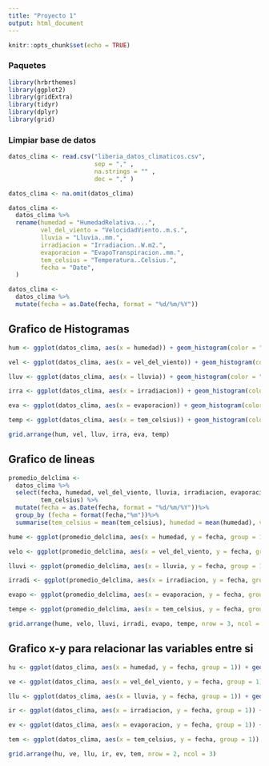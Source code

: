 ```yaml
---
title: "Proyecto 1"
output: html_document
---
```


```r
knitr::opts_chunk$set(echo = TRUE)
```

### Paquetes

```r
library(hrbrthemes)
library(ggplot2)
library(gridExtra)
library(tidyr)
library(dplyr)
library(grid)
```
### Limpiar base de datos

```r
datos_clima <- read.csv("liberia_datos_climaticos.csv",
                        sep = "," ,
                        na.strings = "" ,
                        dec = "," ) 

datos_clima <- na.omit(datos_clima)

datos_clima <-
  datos_clima %>%
  rename(humedad = "HumedadRelativa....",
         vel_del_viento = "VelocidadViento..m.s.",
         lluvia = "Lluvia..mm.",
         irradiacion = "Irradiacion..W.m2.",
         evaporacion = "EvapoTranspiracion..mm.",
         tem_celsius = "Temperatura..Celsius.",
         fecha = "Date",
  )

datos_clima <- 
  datos_clima %>%
  mutate(fecha = as.Date(fecha, format = "%d/%m/%Y"))

```
## Grafico de Histogramas

```r
hum <- ggplot(datos_clima, aes(x = humedad)) + geom_histogram(color = "red") + ylab("%")

vel <- ggplot(datos_clima, aes(x = vel_del_viento)) + geom_histogram(color = "blue") + ylab("m/s")

lluv <- ggplot(datos_clima, aes(x = lluvia)) + geom_histogram(color = "yellow") + ylab("mm")

irra <- ggplot(datos_clima, aes(x = irradiacion)) + geom_histogram(color = "pink") + ylab("W/m2")

eva <- ggplot(datos_clima, aes(x = evaporacion)) + geom_histogram(color = "brown") + ylab("mm")

temp <- ggplot(datos_clima, aes(x = tem_celsius)) + geom_histogram(color = "gray") + ylab("celsius")

grid.arrange(hum, vel, lluv, irra, eva, temp)
```
## Grafico de lineas

```r
promedio_delclima <-
  datos_clima %>%
  select(fecha, humedad, vel_del_viento, lluvia, irradiacion, evaporacion, 
         tem_celsius) %>%
  mutate(fecha = as.Date(fecha, format = "%d/%m/%Y"))%>%
  group_by (fecha = format(fecha,"%m"))%>%
  summarise(tem_celsius = mean(tem_celsius), humedad = mean(humedad), vel_del_viento = mean(vel_del_viento), irradiacion = mean(irradiacion), lluvia = sum(lluvia), evaporacion = sum(evaporacion))

hume <- ggplot(promedio_delclima, aes(x = humedad, y = fecha, group = 1)) + geom_line(color = "red") + ylab("fecha") + xlab("humedad(%)")

velo <- ggplot(promedio_delclima, aes(x = vel_del_viento, y = fecha, group = 1)) + geom_line(color = "blue") + ylab("fecha") + xlab("vel_del_viento(m/s)")

lluvi <- ggplot(promedio_delclima, aes(x = lluvia, y = fecha, group = 1)) + geom_line(color = "yellow") + ylab("fecha") + xlab("lluvia(mm)")

irradi <- ggplot(promedio_delclima, aes(x = irradiacion, y = fecha, group = 1)) + geom_line(color = "pink") + ylab("fecha") + xlab("irradiacion(W/m2)")

evapo <- ggplot(promedio_delclima, aes(x = evaporacion, y = fecha, group = 1)) + geom_line(color = "brown") + ylab("fecha") + xlab("evaporacion (mm)")

tempe <- ggplot(promedio_delclima, aes(x = tem_celsius, y = fecha, group = 1)) + geom_line(color = "gray") + ylab("fecha") + xlab("temperatura(celsius)")

grid.arrange(hume, velo, lluvi, irradi, evapo, tempe, nrow = 3, ncol = 2)
```
## Grafico x-y para relacionar las variables entre si


```r
hu <- ggplot(datos_clima, aes(x = humedad, y = fecha, group = 1)) + geom_point(color = "red") + ylab("fecha") + xlab("humedad(%)")

ve <- ggplot(datos_clima, aes(x = vel_del_viento, y = fecha, group = 1)) + geom_point(color = "blue") + ylab("fecha") + xlab("vel_del_viento(m/s)")

llu <- ggplot(datos_clima, aes(x = lluvia, y = fecha, group = 1)) + geom_point(color = "yellow") + ylab("fecha") + xlab("lluvia(mm)")

ir <- ggplot(datos_clima, aes(x = irradiacion, y = fecha, group = 1)) + geom_point(color = "pink") + ylab("fecha") + xlab("irradiacion(W/m2)")

ev <- ggplot(datos_clima, aes(x = evaporacion, y = fecha, group = 1)) + geom_point(color = "brown") + ylab("fecha") + xlab("evaporacion (mm)")

tem <- ggplot(datos_clima, aes(x = tem_celsius, y = fecha, group = 1)) + geom_point(color = "gray") + ylab("fecha") + xlab("temperatura(celsius)")

grid.arrange(hu, ve, llu, ir, ev, tem, nrow = 2, ncol = 3)

```

